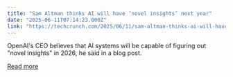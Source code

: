 ```yaml
---
title: "Sam Altman thinks AI will have ‘novel insights’ next year"
date: "2025-06-11T07:14:23.000Z"
link: "https://techcrunch.com/2025/06/11/sam-altman-thinks-ai-will-have-novel-insights-next-year/"
---
```


OpenAI's CEO believes that AI systems will be capable of figuring out "novel insights" in 2026, he said in a blog post.

[Read more](https://techcrunch.com/2025/06/11/sam-altman-thinks-ai-will-have-novel-insights-next-year/)
